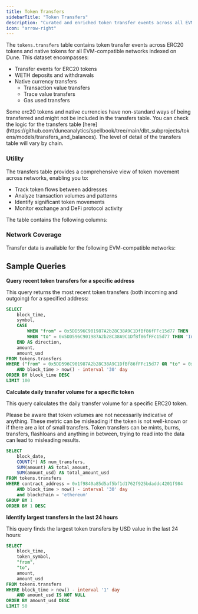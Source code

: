 ```yaml
---
title: Token Transfers
sidebarTitle: "Token Transfers"
description: "Curated and enriched token transfer events across all EVM networks for fungible tokens."
icon: "arrow-right"
---
```



The `tokens.transfers` table contains token transfer events across ERC20 tokens and native tokens for all EVM-compatible networks indexed on Dune. This dataset encompasses:

- Transfer events for ERC20 tokens
- WETH deposits and withdrawals
- Native currency transfers
  - Transaction value transfers
  - Trace value transfers
  - Gas used transfers

<Info>
 Some erc20 tokens and native currencies have non-standard ways of being transferred and might not be included in the transfers table.
 You can check the logic for the transfers table [here](https://github.com/duneanalytics/spellbook/tree/main/dbt_subprojects/tokens/models/transfers_and_balances). The level of detail of the transfers table will vary by chain.
</Info>

### Utility

The transfers table provides a comprehensive view of token movement across networks, enabling you to:

- Track token flows between addresses
- Analyze transaction volumes and patterns
- Identify significant token movements
- Monitor exchange and DeFi protocol activity


The table contains the following columns:


<ColumnDescriptions tableSchema="tokens" tableName="transfers" />


<TableSample tableSchema="tokens" tableName="transfers" />

### Network Coverage

Transfer data is available for the following EVM-compatible networks:

<div>
  <DuneEmbed height="600" qID="3695907" vID="6218008" />
</div>


## Sample Queries

**Query recent token transfers for a specific address**

This query returns the most recent token transfers (both incoming and outgoing) for a specified address:

```sql
SELECT
    block_time,
    symbol,
    CASE 
        WHEN "from" = 0x5DD596C901987A2b28C38A9C1DfBf86fFFc15d77 THEN 'Outgoing'
        WHEN "to" = 0x5DD596C901987A2b28C38A9C1DfBf86fFFc15d77 THEN 'Incoming'
    END AS direction,
    amount,
    amount_usd
FROM tokens.transfers
WHERE ("from" = 0x5DD596C901987A2b28C38A9C1DfBf86fFFc15d77 OR "to" = 0x5DD596C901987A2b28C38A9C1DfBf86fFFc15d77)
    AND block_time > now() - interval '30' day
ORDER BY block_time DESC
LIMIT 100
```

<div>
  <DuneEmbed height="300" qID="3999506" vID="6732340" />
</div>

**Calculate daily transfer volume for a specific token**

This query calculates the daily transfer volume for a specific ERC20 token. 

Please be aware that token volumes are not necessarily indicative of anything. These metric can be misleading if the token is not well-known or if there are a lot of small transfers. Token transfers can be mints, burns, transfers, flashloans and anything in between, trying to read into the data can lead to misleading results.

```sql
SELECT
    block_date,
    COUNT(*) AS num_transfers,
    SUM(amount) AS total_amount,
    SUM(amount_usd) AS total_amount_usd
FROM tokens.transfers
WHERE contract_address = 0x1f9840a85d5af5bf1d1762f925bdaddc4201f984
    AND block_time > now() - interval '30' day
    and blockchain = 'ethereum'
GROUP BY 1
ORDER BY 1 DESC
```

<div>
  <DuneEmbed height="300" qID="3999595" vID="6732454" />
</div>

**Identify largest transfers in the last 24 hours**

This query finds the largest token transfers by USD value in the last 24 hours:

```sql
SELECT
    block_time,
    token_symbol,
    "from",
    "to",
    amount,
    amount_usd
FROM tokens.transfers
WHERE block_time > now() - interval '1' day
    AND amount_usd IS NOT NULL
ORDER BY amount_usd DESC
LIMIT 50
```
